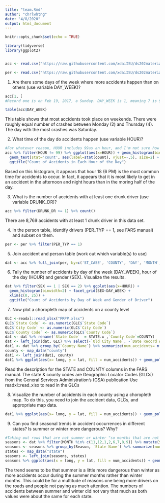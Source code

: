 ```yaml
---
title: "team.Rmd"
author: "chrlwhtng"
date: "4/8/2020"
output: html_document
---
```


```r
knitr::opts_chunk$set(echo = TRUE)
```

```r
library(tidyverse)
library(ggplot2)


acc <- read.csv("https://raw.githubusercontent.com/xdaiISU/ds202materials/master/hwlabs/fars2017/accident.csv", stringsAsFactors = FALSE)

per <- read.csv("https://raw.githubusercontent.com/xdaiISU/ds202materials/master/hwlabs/fars2017/person.csv", stringsAsFactors = FALSE)
```

1. Are there some days of the week where more accidents happen than on others (use variable DAY_WEEK)?
```r
acc[1, ]
#Record one is on Feb 19, 2017, a Sunday. DAY_WEEK is 1, meaning 7 is Saturday, etc.

table(acc$DAY_WEEK)
```

This table shows that most accidents took place on weekends. There were roughly equal number of crashes between Monday (2) and Thursday (4). The day with the most crashes was Saturday.

2. What time of the day do accidents happen (use variable HOUR)?
```r
#For whatever reason, HOUR includes 99as an hour, and I'm not sure how to include that.
acc %>% filter(HOUR != 99) %>% ggplot(aes(x=HOUR)) + geom_histogram(binwidth=1) + 
  geom_text(stat='count', aes(label=stat(count), vjust=-.5), size=2) + 
  ggtitle("Count of Accidents in Each Hour of the Day")
```

Based on this histogram, it appears that hour 18 (6 PM) is the most common time for accidents to occur. In fact, it appears that it is most likely to get in an accident in the afternoon and night hours than in the moring half of the day.

3. What is the number of accidents with at least one drunk driver (use variable DRUNK_DR)?
```r
acc %>% filter(DRUNK_DR >= 1) %>% count()

```

There are 8,769 accidents with at least 1 drunk driver in this data set.

4. In the person table, identify drivers (PER_TYP == 1, see FARS manual) and subset on them.
```r
per <- per %>% filter(PER_TYP == 1)
```

5. Join accident and person table (work out which variable(s) to use)
```r
dat <- acc %>% full_join(per, by=c('ST_CASE', 'COUNTY', 'DAY', 'MONTH', 'HOUR', 'MINUTE'))

```

6. Tally the number of accidents by day of the week (DAY_WEEK), hour of the day (HOUR) and gender (SEX). Visualize the results.
```r
dat %>% filter(SEX == 1 | SEX == 2) %>% ggplot(aes(x=HOUR)) + 
  geom_histogram(binwidth=2) + facet_grid(SEX~DAY_WEEK) +
  xlim(c(0, 25)) + 
  ggtitle("Count of Accidents by Day of Week and Gender of Driver")
```

7. Now plot a choropleth map of accidents on a county level
```r
GLC <-readxl::read_xlsx("FRPP.xlsx")
GLC$`State Code` <- as.numeric(GLC$`State Code`)
GLC$`City Code` <- as.numeric(GLC$`City Code`)
GLC$`County Code` <- as.numeric(GLC$`County Code`)
dat <- dat %>% rename(`State Code`  = STATE.x ,`County Code`=COUNTY)
dat <- left_join(dat, GLC) %>% select(-`Old City Name`, -`Date Record Added`,-`City Name`, -`City Code`)
dat1 <- dat %>% group_by(`County Name`) %>% summarize(num_accidents= n()) %>% rename(subregion = `County Name`) %>% mutate(subregion = tolower(`subregion`))
county <- map_data("county")
dat1 <- left_join(dat1, county)
dat1 %>% ggplot(aes(x= long, y = lat, fill = num_accidents)) + geom_polygon(aes(group = group))+ scale_fill_gradient(low ="grey", high = "black") + ggtitle("Number of Accidents per County")
```

Read the description for the STATE and COUNTY columns in the FARS manual. The state & county codes are Geographic Locator Codes (GLCs) from the General Services Administration’s (GSA) publication
Use readxl::read_xlsx to read in the GLCs

8. Visualize the number of accidents in each county using a choropleth map. To do this, you need to join the accident data, GLCs, and appropriate map data.
```r
dat1 %>% ggplot(aes(x= long, y = lat, fill = num_accidents)) + geom_polygon(aes(group = group))+ scale_fill_gradient(low ="grey", high = "black") + ggtitle("Number of Accidents per County")
```

9. Can you find seasonal trends in accident occurrences in different states? Is summer or winter more dangerous? Why?
```r
#Taking out rows that are not summer or winter "so months that are not 11, 12, 1, 2, 6, 7, 8, 9
seasons <- dat %>% filter(MONTH %in% c(11,12,1,2,6,7,8,9)) %>% mutate(Season = if_else(MONTH %in% c(11,12,1,2), "WINTER","SUMMER"))
seasons <- seasons %>% group_by(Season, `State Name`) %>% summarize(num_accidents = n()) %>% rename(region = `State Name`) %>% mutate(region = tolower(region))
states <- map_data("state")
seasons <- left_join(seasons, states)
seasons %>% ggplot(aes(x = long, y = lat, fill = num_accidents)) + geom_polygon(aes(group = group)) + facet_wrap(~Season) + scale_fill_gradient(low = "white", high = "black")
```


The trend seems to be that summer is a little more dangerous than winter as more accidents occur during the summer months rather than winter months. This could be for a multitude of reasons one being more drivers on the roads and people not paying as much attention. The numbers of accidents between summer and winter did not vary that much as both values were about the same for each state.

